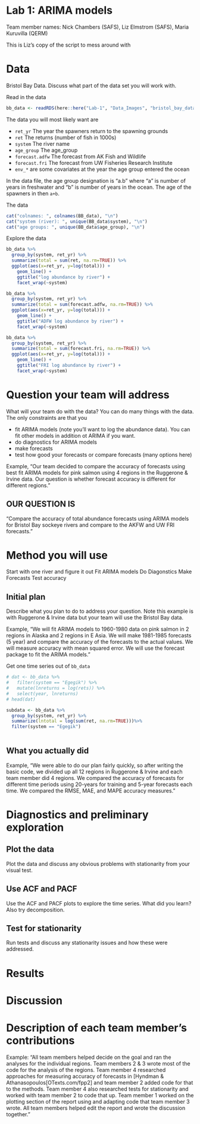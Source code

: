 # Lab 1: ARIMA models

Team member names: Nick Chambers (SAFS), Liz Elmstrom (SAFS), Maria Kuruvilla (QERM)

This is Liz's copy of the script to mess around with

# Data

Bristol Bay Data. Discuss what part of the data set you will work with.

Read in the data
```r
bb_data <- readRDS(here::here("Lab-1", "Data_Images", "bristol_bay_data_plus_covariates.rds"))
```
The data you will most likely want are

* `ret_yr` The year the spawners return to the spawning grounds
* `ret` The returns (number of fish in 1000s)
* `system` The river name
* `age_group` The age_group
* `forecast.adfw` The forecast from AK Fish and Wildlife
* `forecast.fri` The forecast from UW Fisheries Research Institute
* `env_*` are some covariates at the year the age group entered the ocean

In the data file, the age group designation is "a.b" where "a" is number of years in freshwater and "b" is number of years in the ocean. The age of the spawners in then `a+b`.  



The data

```r
cat("colnames: ", colnames(BB_data), "\n")
cat("system (river): ", unique(BB_data$system), "\n")
cat("age groups: ", unique(BB_data$age_group), "\n")

```

Explore the data
```r
bb_data %>% 
  group_by(system, ret_yr) %>%
  summarize(total = sum(ret, na.rm=TRUE)) %>%
  ggplot(aes(x=ret_yr, y=log(total))) + 
    geom_line() + 
    ggtitle("log abundance by river") +
    facet_wrap(~system)

bb_data %>% 
  group_by(system, ret_yr) %>%
  summarize(total = sum(forecast.adfw, na.rm=TRUE)) %>%
  ggplot(aes(x=ret_yr, y=log(total))) + 
    geom_line() + 
    ggtitle("ADFW log abundance by river") +
    facet_wrap(~system)

bb_data %>% 
  group_by(system, ret_yr) %>%
  summarize(total = sum(forecast.fri, na.rm=TRUE)) %>%
  ggplot(aes(x=ret_yr, y=log(total))) + 
    geom_line() + 
    ggtitle("FRI log abundance by river") +
    facet_wrap(~system)
```
# Question your team will address

What will your team do with the data? You can do many things with the data. The only constraints are that you

* fit ARIMA models (note you'll want to log the abundance data). You can fit other models in addition ot ARIMA if you want.
* do diagnostics for ARIMA models
* make forecasts
* test how good your forecasts or compare forecasts (many options here)

Example, "Our team decided to compare the accuracy of forecasts using best fit ARIMA models for pink salmon using 4 regions in the Ruggerone & Irvine data. Our question is whether forecast accuracy is different for different regions."

## OUR QUESTION IS
"Compare the accuracy of total abundance forecasts using ARIMA models for Bristol Bay sockeye rivers and compare to the AKFW and UW FRI forecasts."

# Method you will use

Start with one river and figure it out
Fit ARIMA models
Do Diagonstics 
Make Forecasts
Test accuracy

## Initial plan

Describe what you plan to do to address your question. Note this example is with Ruggerone & Irvine data but your team will use the Bristol Bay data.

Example, "We will fit ARIMA models to 1960-1980 data on pink salmon in 2 regions in Alaska and 2 regions in E Asia. We will make 1981-1985  forecasts (5 year) and compare the accuracy of the forecasts to the actual values. We will measure accuracy with mean squared error. We will use the forecast package to fit the ARIMA models."

Get one time series out of `bb_data`
```r
# dat <- bb_data %>%
#   filter(system == "Egegik") %>%
#   mutate(lnreturns = log(rets)) %>%
#   select(year, lnreturns)
# head(dat)

subdata <- bb_data %>%
  group_by(system, ret_yr) %>%
  summarize(lntotal = log(sum(ret, na.rm=TRUE)))%>%
  filter(system == "Egegik")
  

```

## What you actually did

Example, "We were able to do our plan fairly quickly, so after writing the basic code, we divided up all 12 regions in Ruggerone & Irvine and each team member did 4 regions. We compared the accuracy of forecasts for different time periods using 20-years for training and 5-year forecasts each time. We compared the RMSE, MAE, and MAPE accuracy measures."

# Diagnostics and preliminary exploration

## Plot the data

Plot the data and discuss any obvious problems with stationarity from your visual test.

## Use ACF and PACF

Use the ACF and PACF plots to explore the time series. What did you learn? Also try decomposition.

## Test for stationarity

Run tests and discuss any stationarity issues and how these were addressed.

# Results

# Discussion

# Description of each team member's contributions

Example: "All team members helped decide on the goal and ran the analyses for the individual regions. Team members 2 & 3 wrote most of the code for the analysis of the regions. Team member 4 researched approaches for measuring accuracy of forecasts in [Hyndman & Athanasopoulos[OTexts.com/fpp2] and team member 2 added code for that to the methods. Team member 4 also researched tests for stationarity and worked with team member 2 to code that up. Team member 1 worked on the plotting section of the report using and adapting code that team member 3 wrote. All team members helped edit the report and wrote the discussion together."

